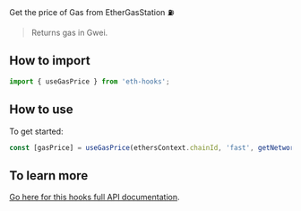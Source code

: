 Get the price of Gas from EtherGasStation ⛽️

> Returns gas in Gwei.

## How to import

```typescript
import { useGasPrice } from 'eth-hooks';
```

## How to use

To get started:

```typescript
const [gasPrice] = useGasPrice(ethersContext.chainId, 'fast', getNetworkInfo(ethersContext.chainId));
```

## To learn more

[Go here for this hooks full API documentation](../../api/modules/Hooks#usegasprice).
